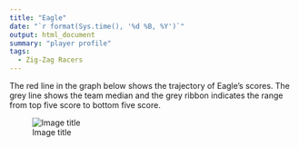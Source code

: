 ```yaml
---
title: "Eagle"
date: "`r format(Sys.time(), '%d %B, %Y')`"
output: html_document
summary: "player profile"
tags:
  - Zig-Zag Racers
---
```


The red line in the graph below shows the trajectory of Eagle's scores. The grey line shows the team median and the grey ribbon indicates the range from top five score to bottom five score.

![Image title](Eagle.jpg)
